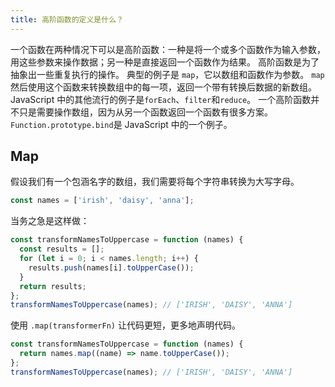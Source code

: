 ```yaml
---
title: 高阶函数的定义是什么？
---
```


一个函数在两种情况下可以是高阶函数：一种是将一个或多个函数作为输入参数，用这些参数来操作数据；另一种是直接返回一个函数作为结果。 高阶函数是为了抽象出一些重复执行的操作。 典型的例子是 `map`，它以数组和函数作为参数。 `map`然后使用这个函数来转换数组中的每一项，返回一个带有转换后数据的新数组。 JavaScript 中的其他流行的例子是`forEach`、`filter`和`reduce`。 一个高阶函数并不只是需要操作数组，因为从另一个函数返回一个函数有很多方案。 `Function.prototype.bind`是 JavaScript 中的一个例子。

## Map

假设我们有一个包涵名字的数组，我们需要将每个字符串转换为大写字母。

```js
const names = ['irish', 'daisy', 'anna'];
```

当务之急是这样做：

```js
const transformNamesToUppercase = function (names) {
  const results = [];
  for (let i = 0; i < names.length; i++) {
    results.push(names[i].toUpperCase());
  }
  return results;
};
transformNamesToUppercase(names); // ['IRISH', 'DAISY', 'ANNA']
```

使用 `.map(transformerFn)` 让代码更短，更多地声明代码。

```js
const transformNamesToUppercase = function (names) {
  return names.map((name) => name.toUpperCase());
};
transformNamesToUppercase(names); // ['IRISH', 'DAISY', 'ANNA']
```
